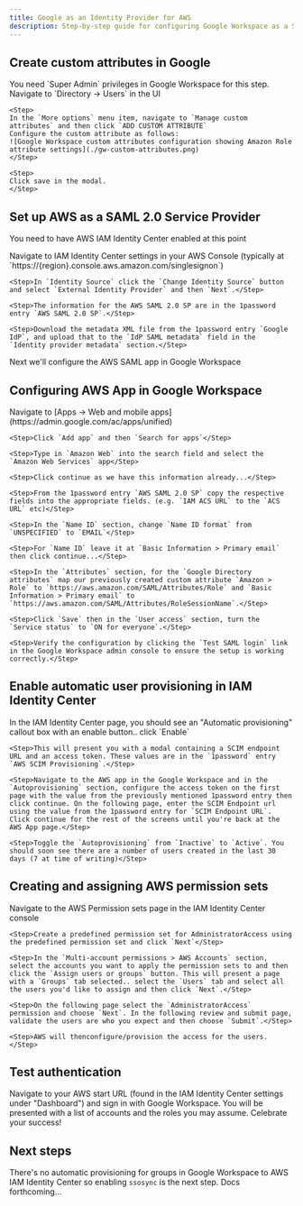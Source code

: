 ```yaml
---
title: Google as an Identity Provider for AWS
description: Step-by-step guide for configuring Google Workspace as a SAML 2.0 Identity Provider (IdP) for AWS Single Sign-On
---
```


## Create custom attributes in Google
<Callout>
    You need `Super Admin` privileges in Google Workspace for this step.
</Callout>

<Steps>
    <Step>Navigate to `Directory -> Users` in the UI</Step>

    <Step>
    In the `More options` menu item, navigate to `Manage custom attributes` and then click `ADD CUSTOM ATTRIBUTE`
    Configure the custom attribute as follows:
    ![Google Workspace custom attributes configuration showing Amazon Role attribute settings](./gw-custom-attributes.png)
    </Step>

    <Step>
    Click save in the modal.
    </Step>
</Steps>

## Set up AWS as a SAML 2.0 Service Provider

<Callout>You need to have AWS IAM Identity Center enabled at this point</Callout>

<Steps>
    <Step>Navigate to IAM Identity Center settings in your AWS Console (typically at `https://{region}.console.aws.amazon.com/singlesignon`)</Step>

    <Step>In `Identity Source` click the `Change Identity Source` button and select `External Identity Provider` and then `Next`.</Step>

    <Step>The information for the AWS SAML 2.0 SP are in the 1password entry `AWS SAML 2.0 SP`.</Step>

    <Step>Download the metadata XML file from the 1password entry `Google IdP`, and upload that to the `IdP SAML metadata` field in the `Identity provider metadata` section.</Step>
</Steps>

Next we'll configure the AWS SAML app in Google Workspace

## Configuring AWS App in Google Workspace

<Steps>
    <Step>Navigate to [Apps -> Web and mobile apps](https://admin.google.com/ac/apps/unified)</Step>

    <Step>Click `Add app` and then `Search for apps`</Step>

    <Step>Type in `Amazon Web` into the search field and select the `Amazon Web Services` app</Step>

    <Step>Click continue as we have this information already...</Step>

    <Step>From the 1password entry `AWS SAML 2.0 SP` copy the respective fields into the appropriate fields. (e.g. `IAM ACS URL` to the `ACS URL` etc)</Step>

    <Step>In the `Name ID` section, change `Name ID format` from `UNSPECIFIED` to `EMAIL`</Step>

    <Step>For `Name ID` leave it at `Basic Information > Primary email` then click continue...</Step>

    <Step>In the `Attributes` section, for the `Google Directory attributes` map our previously created custom attribute `Amazon > Role` to `https://aws.amazon.com/SAML/Attributes/Role` and `Basic Information > Primary email` to `https://aws.amazon.com/SAML/Attributes/RoleSessionName`.</Step>

    <Step>Click `Save` then in the `User access` section, turn the `Service status` to `ON for everyone`.</Step>

    <Step>Verify the configuration by clicking the `Test SAML login` link in the Google Workspace admin console to ensure the setup is working correctly.</Step>
</Steps>

## Enable automatic user provisioning in IAM Identity Center

<Steps>
    <Step>In the IAM Identity Center page, you should see an "Automatic provisioning" callout box with an enable button.. click `Enable`</Step>

    <Step>This will present you with a modal containing a SCIM endpoint URL and an access token. These values are in the `1password` entry `AWS SCIM Provisioning`.</Step>

    <Step>Navigate to the AWS app in the Google Workspace and in the `Autoprovisioning` section, configure the access token on the first page with the value from the previously mentioned 1password entry then click continue. On the following page, enter the SCIM Endpoint url using the value from the 1password entry for `SCIM Endpoint URL`. Click continue for the rest of the screens until you're back at the AWS App page.</Step>

    <Step>Toggle the `Autoprovisioning` from `Inactive` to `Active`. You should soon see there are a number of users created in the last 30 days (7 at time of writing)</Step>
</Steps>

## Creating and assigning AWS permission sets

<Steps>
    <Step>Navigate to the AWS Permission sets page in the IAM Identity Center console</Step>

    <Step>Create a predefined permission set for AdministratorAccess using the predefined permission set and click `Next`</Step>

    <Step>In the `Multi-account permissions > AWS Accounts` section, select the accounts you want to apply the permission sets to and then click the `Assign users or groups` button. This will present a page with a `Groups` tab selected.. select the `Users` tab and select all the users you'd like to assign and then click `Next`.</Step>

    <Step>On the following page select the `AdministratorAccess` permission and choose `Next`. In the following review and submit page, validate the users are who you expect and then choose `Submit`.</Step>

    <Step>AWS will thenconfigure/provision the access for the users.</Step>
</Steps>

## Test authentication

Navigate to your AWS start URL (found in the IAM Identity Center settings under "Dashboard") and sign in with Google Workspace. You will be presented with a list of accounts and the roles you may assume. Celebrate your success!

## Next steps

There's no automatic provisioning for groups in Google Workspace to AWS IAM Identity Center so enabling `ssosync` is the next step. Docs forthcoming...
